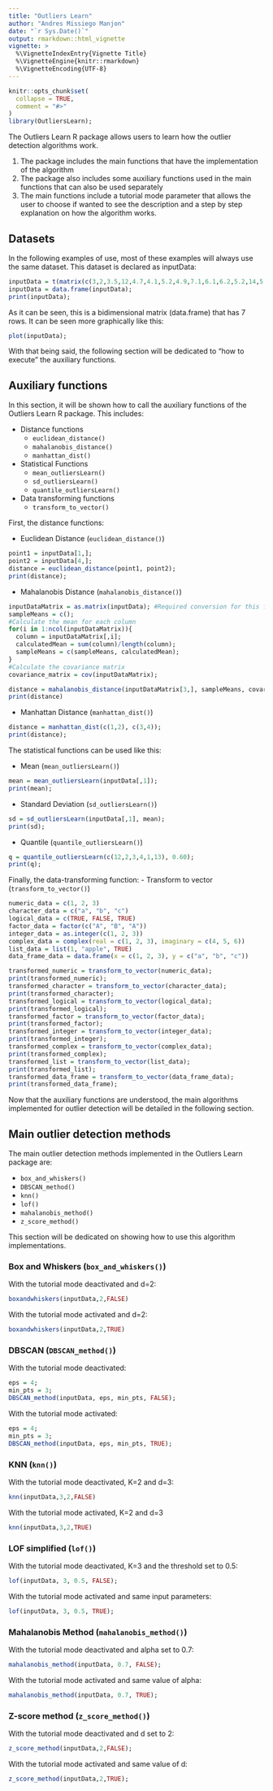 ```yaml
---
title: "Outliers Learn"
author: "Andres Missiego Manjon"
date: "`r Sys.Date()`"
output: rmarkdown::html_vignette
vignette: >
  %\VignetteIndexEntry{Vignette Title}
  %\VignetteEngine{knitr::rmarkdown}
  %\VignetteEncoding{UTF-8}
---
```


```r
knitr::opts_chunk$set(
  collapse = TRUE,
  comment = "#>"
)
library(OutliersLearn);
```

The Outliers Learn R package allows users to learn how the outlier detection algorithms work.

1. The package includes the main functions that have the implementation of the algorithm
2. The package also includes some auxiliary functions used in the main functions that can also be used separately
3. The main functions include a tutorial mode parameter that allows the user to choose if wanted to see the description and a step by step explanation on how the algorithm works.

## Datasets

In the following examples of use, most of these examples will always use the same dataset. This dataset is declared as inputData:

```r
inputData = t(matrix(c(3,2,3.5,12,4.7,4.1,5.2,4.9,7.1,6.1,6.2,5.2,14,5.3),2,7,dimnames=list(c("r","d"))));
inputData = data.frame(inputData);
print(inputData);
```

As it can be seen, this is a bidimensional matrix (data.frame) that has 7 rows. It can be seen more graphically like this:
```r
plot(inputData);
```

With that being said, the following section will be dedicated to "how to execute" the auxiliary functions. 

## Auxiliary functions

In this section, it will be shown how to call the auxiliary functions of the Outliers Learn R package. This includes:

- Distance functions
  - `euclidean_distance()`
  - `mahalanobis_distance()`
  - `manhattan_dist()`
- Statistical Functions
  - `mean_outliersLearn()`
  - `sd_outliersLearn()`
  - `quantile_outliersLearn()`
- Data transforming functions
  - `transform_to_vector()`

First, the distance functions:

- Euclidean Distance (`euclidean_distance()`)
```r
point1 = inputData[1,];
point2 = inputData[4,];
distance = euclidean_distance(point1, point2);
print(distance);
```

- Mahalanobis Distance (`mahalanobis_distance()`)
```r
inputDataMatrix = as.matrix(inputData); #Required conversion for this function
sampleMeans = c();
#Calculate the mean for each column
for(i in 1:ncol(inputDataMatrix)){
  column = inputDataMatrix[,i];
  calculatedMean = sum(column)/length(column);
  sampleMeans = c(sampleMeans, calculatedMean);
}
#Calculate the covariance matrix
covariance_matrix = cov(inputDataMatrix);

distance = mahalanobis_distance(inputDataMatrix[3,], sampleMeans, covariance_matrix);
print(distance)

```

- Manhattan Distance (`manhattan_dist()`)
```r
distance = manhattan_dist(c(1,2), c(3,4));
print(distance);
```

The statistical functions can be used like this:

- Mean (`mean_outliersLearn()`)
```r
mean = mean_outliersLearn(inputData[,1]);
print(mean);
```

- Standard Deviation (`sd_outliersLearn()`)
```r
sd = sd_outliersLearn(inputData[,1], mean);
print(sd); 
```

- Quantile (`quantile_outliersLearn()`)
```r
q = quantile_outliersLearn(c(12,2,3,4,1,13), 0.60); 
print(q);
```


Finally, the data-transforming function:
- Transform to vector (`transform_to_vector()`)
```r
numeric_data = c(1, 2, 3)
character_data = c("a", "b", "c")
logical_data = c(TRUE, FALSE, TRUE)
factor_data = factor(c("A", "B", "A"))
integer_data = as.integer(c(1, 2, 3))
complex_data = complex(real = c(1, 2, 3), imaginary = c(4, 5, 6))
list_data = list(1, "apple", TRUE)
data_frame_data = data.frame(x = c(1, 2, 3), y = c("a", "b", "c"))

transformed_numeric = transform_to_vector(numeric_data);
print(transformed_numeric);
transformed_character = transform_to_vector(character_data);
print(transformed_character);
transformed_logical = transform_to_vector(logical_data);
print(transformed_logical);
transformed_factor = transform_to_vector(factor_data);
print(transformed_factor);
transformed_integer = transform_to_vector(integer_data);
print(transformed_integer);
transformed_complex = transform_to_vector(complex_data);
print(transformed_complex);
transformed_list = transform_to_vector(list_data);
print(transformed_list);
transformed_data_frame = transform_to_vector(data_frame_data);
print(transformed_data_frame);

```

Now that the auxiliary functions are understood, the main algorithms implemented for outlier detection will be detailed in the following section.

## Main outlier detection methods

The main outlier detection methods implemented in the Outliers Learn package are:

- `box_and_whiskers()`
- `DBSCAN_method()`
- `knn()`
- `lof()`
- `mahalanobis_method()`
- `z_score_method()`

This section will be dedicated on showing how to use this algorithm implementations.

### Box and Whiskers (`box_and_whiskers()`)

With the tutorial mode deactivated and d=2:
```r
boxandwhiskers(inputData,2,FALSE)
```
With the tutorial mode activated and d=2:
```r
boxandwhiskers(inputData,2,TRUE)
```

### DBSCAN (`DBSCAN_method()`)

With the tutorial mode deactivated:
```r
eps = 4;
min_pts = 3;
DBSCAN_method(inputData, eps, min_pts, FALSE);
```

With the tutorial mode activated:
```r
eps = 4;
min_pts = 3;
DBSCAN_method(inputData, eps, min_pts, TRUE);
```

### KNN (`knn()`)

With the tutorial mode deactivated, K=2 and d=3:
```r
knn(inputData,3,2,FALSE)
```

With the tutorial mode activated, K=2 and d=3
```r
knn(inputData,3,2,TRUE)
```


### LOF simplified (`lof()`)

With the tutorial mode deactivated, K=3 and the threshold set to 0.5:
```r
lof(inputData, 3, 0.5, FALSE);
```

With the tutorial mode activated and same input parameters:
```r
lof(inputData, 3, 0.5, TRUE);
```


### Mahalanobis Method (`mahalanobis_method()`)

With the tutorial mode deactivated and alpha set to 0.7: 
```r
mahalanobis_method(inputData, 0.7, FALSE);
```

With the tutorial mode activated and same value of alpha:
```r
mahalanobis_method(inputData, 0.7, TRUE);
```


### Z-score method (`z_score_method()`)

With the tutorial mode deactivated and d set to 2:
```r
z_score_method(inputData,2,FALSE);
```

With the tutorial mode activated and same value of d:
```r
z_score_method(inputData,2,TRUE);
```

